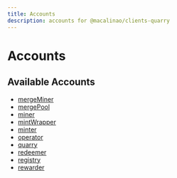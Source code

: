 ```yaml
---
title: Accounts
description: accounts for @macalinao/clients-quarry
---
```


# Accounts

## Available Accounts

- [mergeMiner](./accounts/mergeMiner)
- [mergePool](./accounts/mergePool)
- [miner](./accounts/miner)
- [mintWrapper](./accounts/mintWrapper)
- [minter](./accounts/minter)
- [operator](./accounts/operator)
- [quarry](./accounts/quarry)
- [redeemer](./accounts/redeemer)
- [registry](./accounts/registry)
- [rewarder](./accounts/rewarder)
